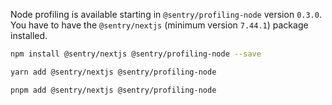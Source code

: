 <Note>

Node profiling is available starting in `@sentry/profiling-node` version `0.3.0`.
You have to have the `@sentry/nextjs` (minimum version `7.44.1`) package installed.

</Note>

```bash {tabTitle:npm}
npm install @sentry/nextjs @sentry/profiling-node --save
```

```bash {tabTitle:yarn}
yarn add @sentry/nextjs @sentry/profiling-node
```

```bash {tabTitle:pnpm}
pnpm add @sentry/nextjs @sentry/profiling-node
```